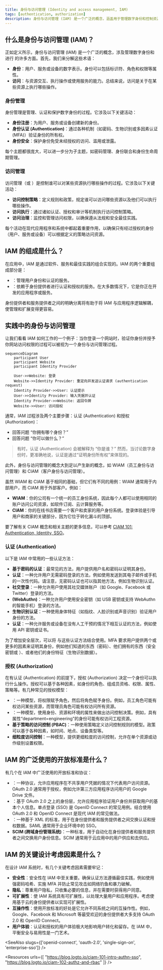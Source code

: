 ```yaml
---
title: 身份与访问管理 (Identity and access management, IAM)
tags: [authentication, authorization]
description: 身份与访问管理 (IAM) 是一个广泛的概念，涵盖用于管理数字身份和控制资源访问的流程、技术和策略。它是现代应用程序和系统中安全的重要方面。
---
```


## 什么是身份与访问管理 (IAM)？

正如定义所示，身份与访问管理 (IAM) 是一个广泛的概念，涉及管理数字身份和进行 <Ref slug="access-control" /> 的许多方面。首先，我们来分解这些术语：

- **身份**：用户、服务或设备的数字表示。身份可以包括标识符、角色和权限等属性。
- **访问**：与资源交互、执行操作或使用服务的能力。总结来说，访问是关于在某些资源上执行哪些操作。

### 身份管理

身份管理是管理、认证和保护数字身份的过程。它涉及以下关键活动：

- **身份注册**：为用户、服务或设备创建新的身份。
- **身份认证 (Authentication)**：通过各种机制（如密码、生物识别或多因素认证 (MFA)）验证身份的所有权。
- **身份安全**：保护身份免受未经授权的访问、滥用或泄露。

每个主题都很庞大，可以进一步分为子主题，如密码管理、身份联合和身份生命周期管理。

### 访问管理

访问管理（或 <Ref slug="access-control" />）是控制谁可以对某些资源执行哪些操作的过程。它涉及以下关键活动：

- **访问控制策略**：定义规则和政策，规定谁可以访问哪些资源以及他们可以执行哪些操作。
- **访问执行**：通过诸如认证、授权和审计等机制执行访问控制策略。
- **访问治理**：监控和管理访问权限，以确保遵从法规和安全最佳实践。

每个活动在现代应用程序和系统中都起着重要作用，以确保只有经过授权的身份（用户、服务或设备）可以根据定义的策略访问资源。

## IAM 的组成是什么？

在应用中，IAM 是通过软件、服务和最佳实践的组合实现的。IAM 的两个重要组成部分是：

- **<Ref slug="identity-provider" />**：管理用户身份和认证的服务。
- **<Ref slug="service-provider" />**：依赖于身份提供者进行认证和授权的服务。在大多数情况下，它是你正在开发的应用程序或服务。

身份提供者和服务提供者之间的明确分离将有助于将 IAM 与应用程序逻辑解耦，使管理和扩展变得更容易。

## 实践中的身份与访问管理

让我们看看 IAM 如何工作的一个例子：当你登录一个网站时，验证你身份并授予你网站访问权限的过程可以被视为一个身份与访问管理过程。

```mermaid
sequenceDiagram
    participant User
    participant Website
    participant Identity Provider

    User->>Website: 登录
    Website->>Identity Provider: 重定向并发送认证请求 (authentication request)
    Identity Provider->>User: 认证提示
    User->>Identity Provider: 输入凭据并认证
    Identity Provider->>Website: 返回令牌
    Website->>User: 访问授权
```

通常，IAM 过程涉及两个主要步骤：认证 (Authentication) 和授权 (Authorization)：

- <Ref slug="authentication" /> 回答问题 “你拥有哪个身份？”
- <Ref slug="authorization" /> 回答问题 “你可以做什么？”

> 有时，认证 (Authentication) 会被解释为 “你是谁？” 然而，当讨论数字身份时，更准确地说，认证是通过“证明身份所有权”来体现的。

此外，身份与访问管理的概念大到足以产生新的概念，如 WIAM（员工身份与访问管理）和 CIAM（客户身份与访问管理）。

虽然 WIAM 和 CIAM 基于相同的基础，但它们有不同的用例：WIAM 通常用于内部用户，而 CIAM 用于外部客户。例如：

- **WIAM**：你的公司有一个统一的员工身份系统，因此每个人都可以使用相同的账户访问公司资源，如软件订阅、云计算服务等。
- **CIAM**：你的在线书店需要一个客户和卖家的用户身份系统。登录体验是引导用户和商家的关键部分，因为它位于转化漏斗的顶部。

要了解有关 CIAM 概念和相关主题的更多信息，可以参考 [CIAM 101: Authentication, Identity, SSO](https://blog.logto.io/ciam-101-intro-authn-sso)。

### 认证 (Authentication)

以下是 IAM 中常用的一些认证方法：

- **基于密码的认证**：最常见的方法，用户提供用户名和密码以证明其身份。
- **<Ref slug="passwordless" /> 认证**：一种允许用户无需密码登录的方法，例如使用发送到其电子邮件或手机的一次性代码。请注意，无密码认证也可以指其他方法，例如生物识别认证。
- **社交登录**：一种允许用户使用其社交媒体账户（如 Google、Facebook 或 Twitter）登录的方法。
- **<Ref slug="passkey" /> (WebAuthn)**：一种允许用户使用安全密钥（如 USB 密钥或支持 WebAuthn 的智能手机）登录的方法。
- **生物识别认证**：一种使用身体特征（如指纹、人脸识别或声音识别）验证用户身份的方法。
- **<Ref slug="machine-to-machine" /> 认证**：一种允许服务或设备在没有人工干预的情况下相互认证的方法，例如使用 API 密钥或证书。

为了增加安全层次，可以将 <Ref slug="mfa" /> 与这些认证方法结合使用。MFA 要求用户提供两个或更多的因素来证明其身份，例如他们知道的东西（密码）、他们拥有的东西（安全密钥或 <Ref slug="totp" />）、或者他们的身份特征（生物识别数据）。

### 授权 (Authorization)

在有认证 (Authentication) 的前提下，授权 (Authorization) 决定一个身份可以执行什么操作。授权可以基于各种因素，如身份的角色、组成员资格、权限、属性、策略等。有几种常见的授权模型：

- **<Ref slug="rbac" />**：一种模型，将权限赋予角色，然后将角色赋予身份。例如，员工角色可能有权访问某些资源，而管理员角色可能有权访问所有资源。
- **<Ref slug="abac" />**：一种模型，使用身份、资源和环境的属性来做出访问控制决策。例如，具有属性“department=engineering”的身份可能有权访问工程资源。
- **基于策略的访问控制 (PBAC)**：一种使用策略定义访问控制规则的模型。政策可以基于各种因素，如时间、地点、设备类型等。
- **细粒度访问控制**：一种模型，提供更细粒度的访问控制，允许在单个资源或动作级别设置权限。

## IAM 的广泛使用的开放标准是什么？

有几个在 IAM 中广泛使用的开放标准和协议：

- **<Ref slug="oauth-2.0" />**：一种协议，允许应用程序在不共享用户凭据的情况下代表用户访问资源。OAuth 2.0 通常用于授权，例如允许第三方应用程序访问用户的 Google Drive 文件。
- **<Ref slug="openid-connect" />**：基于 OAuth 2.0 之上的身份层，允许应用程序验证用户身份并获取用户的基本个人信息。单点登录 (SSO) 是 OpenID Connect 的常见用例。结合使用 OAuth 2.0 和 OpenID Connect 是现代 IAM 的常见做法。
- **<Ref slug="saml" />**：一种基于 XML 的标准，用于在身份提供者和服务提供者之间交换认证和授权数据。SAML 通常用于企业环境中的 SSO。
- **SCIM (跨域身份管理系统)**：一种标准，用于自动化在身份提供者和服务提供者之间交换用户身份信息。SCIM 通常用于云应用中的用户供应和去供应。

## IAM 的关键设计考虑因素是什么？

在设计 IAM 系统时，有几个关键考虑因素需要牢记：

- **安全性**：安全性在 IAM 中至关重要。确保认证方法遵循最佳实践，例如使用强密码哈希、实施 MFA 并防止常见攻击如网络钓鱼和暴力破解。
- **隐私**：尊重用户隐私，只收集必要的信息，并在需要时获得用户同意。
- **可扩展性**：使 IAM 系统具有可扩展性，以处理大量用户和应用程序。考虑使用基于云的身份提供者以实现可扩展性。
- **互操作性**：使用开放标准的好处是它允许不同系统之间的互操作性。例如，Google、Facebook 和 Microsoft 等最受欢迎的身份提供者大多支持 OAuth 2.0 和 OpenID Connect。
- **用户体验**：认证和授权的用户体验极大地影响用户转化和留存。在 IAM 中，平衡安全与易用性是一门艺术。

<SeeAlso slugs={['openid-connect', 'oauth-2.0', 'single-sign-on', 'enterprise-sso']} />

<Resources
  urls={[
    "https://blog.logto.io/ciam-101-intro-authn-sso",
    "https://blog.logto.io/ciam-102-authz-and-rbac"
  ]}
/>
